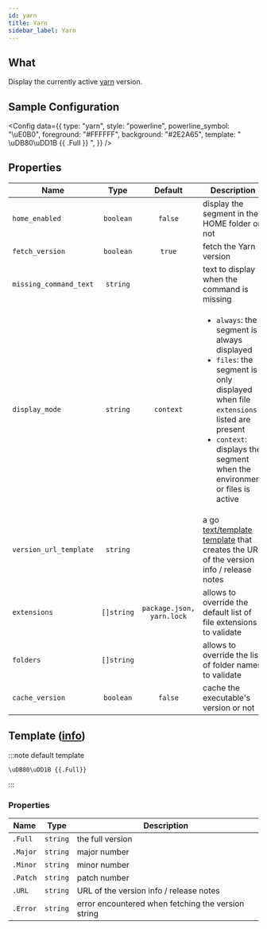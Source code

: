 ```yaml
---
id: yarn
title: Yarn
sidebar_label: Yarn
---
```


## What

Display the currently active [yarn][yarn-docs] version.

## Sample Configuration


<Config
  data={{
    type: "yarn",
    style: "powerline",
    powerline_symbol: "\uE0B0",
    foreground: "#FFFFFF",
    background: "#2E2A65",
    template: " \uDB80\uDD1B {{ .Full }} ",
  }}
/>

## Properties

| Name                   |    Type    |          Default          | Description                                                                                                                                                                                                                          |
| ---------------------- | :--------: | :-----------------------: | ------------------------------------------------------------------------------------------------------------------------------------------------------------------------------------------------------------------------------------ |
| `home_enabled`         | `boolean`  |          `false`          | display the segment in the HOME folder or not                                                                                                                                                                                        |
| `fetch_version`        | `boolean`  |          `true`           | fetch the Yarn version                                                                                                                                                                                                               |
| `missing_command_text` |  `string`  |                           | text to display when the command is missing                                                                                                                                                                                          |
| `display_mode`         |  `string`  |         `context`         | <ul><li>`always`: the segment is always displayed</li><li>`files`: the segment is only displayed when file `extensions` listed are present</li><li>`context`: displays the segment when the environment or files is active</li></ul> |
| `version_url_template` |  `string`  |                           | a go [text/template][go-text-template] [template][templates] that creates the URL of the version info / release notes                                                                                                                |
| `extensions`           | `[]string` | `package.json, yarn.lock` | allows to override the default list of file extensions to validate                                                                                                                                                                   |
| `folders`              | `[]string` |                           | allows to override the list of folder names to validate                                                                                                                                                                              |
| `cache_version`        | `boolean`  |          `false`          | cache the executable's version or not                                                                                                                                                                                                |

## Template ([info][templates])

:::note default template

```template
\uDB80\uDD1B {{.Full}}
```

:::

### Properties

| Name     | Type     | Description                                        |
| -------- | -------- | -------------------------------------------------- |
| `.Full`  | `string` | the full version                                   |
| `.Major` | `string` | major number                                       |
| `.Minor` | `string` | minor number                                       |
| `.Patch` | `string` | patch number                                       |
| `.URL`   | `string` | URL of the version info / release notes            |
| `.Error` | `string` | error encountered when fetching the version string |

[go-text-template]: https://golang.org/pkg/text/template/
[templates]: /docs/configuration/templates
[yarn-docs]: https://yarnpkg.com

